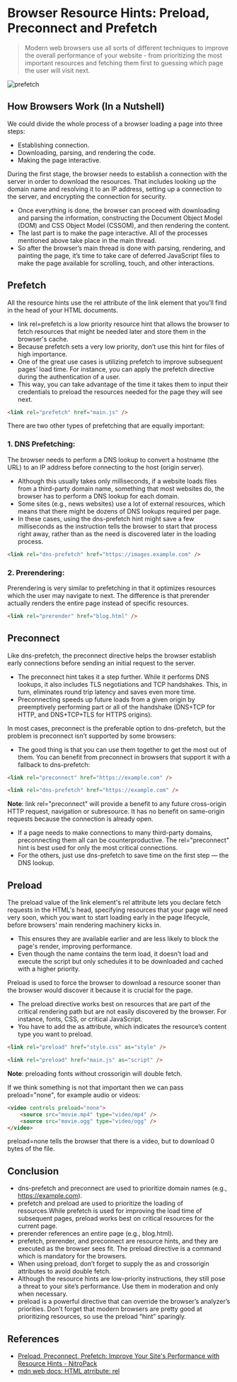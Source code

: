 # Browser Resource Hints: Preload, Preconnect and Prefetch

> Modern web browsers use all sorts of different techniques to improve the overall performance of your website - from prioritizing the most important resources and fetching them first to guessing which page the user will visit next.

![prefetch](/prefetch.png)

## How Browsers Work (In a Nutshell)

We could divide the whole process of a browser loading a page into three steps:

-   Establishing connection.
-   Downloading, parsing, and rendering the code.
-   Making the page interactive.

During the first stage, the browser needs to establish a connection with the server in order to download the resources. That includes looking up the domain name and resolving it to an IP address, setting up a connection to the server, and encrypting the connection for security.

-   Once everything is done, the browser can proceed with downloading and parsing the information, constructing the Document Object Model (DOM) and CSS Object Model (CSSOM), and then rendering the content.
-   The last part is to make the page interactive. All of the processes mentioned above take place in the main thread.
-   So after the browser’s main thread is done with parsing, rendering, and painting the page, it’s time to take care of deferred JavaScript files to make the page available for scrolling, touch, and other interactions.

## Prefetch

All the resource hints use the rel attribute of the link element that you’ll find in the head of your HTML documents.

-   link rel=prefetch is a low priority resource hint that allows the browser to fetch resources that might be needed later and store them in the browser's cache.
-   Because prefetch sets a very low priority, don’t use this hint for files of high importance.
-   One of the great use cases is utilizing prefetch to improve subsequent pages’ load time. For instance, you can apply the prefetch directive during the authentication of a user.
-   This way, you can take advantage of the time it takes them to input their credentials to preload the resources needed for the page they will see next.

```html
<link rel="prefetch" href="main.js" />
```

There are two other types of prefetching that are equally important:

### 1. DNS Prefetching:

The browser needs to perform a DNS lookup to convert a hostname (the URL) to an IP address before connecting to the host (origin server).

-   Although this usually takes only milliseconds, if a website loads files from a third-party domain name, something that most websites do, the browser has to perform a DNS lookup for each domain.
-   Some sites (e.g., news websites) use a lot of external resources, which means that there might be dozens of DNS lookups required per page.
-   In these cases, using the dns-prefetch hint might save a few milliseconds as the instruction tells the browser to start that process right away, rather than as the need is discovered later in the loading process.

```html
<link rel="dns-prefetch" href="https://images.example.com" />
```

### 2. Prerendering:

Prerendering is very similar to prefetching in that it optimizes resources which the user may navigate to next. The difference is that prerender actually renders the entire page instead of specific resources.

```html
<link rel="prerender" href="blog.html" />
```

## Preconnect

Like dns-prefetch, the preconnect directive helps the browser establish early connections before sending an initial request to the server.

-   The preconnect hint takes it a step further. While it performs DNS lookups, it also includes TLS negotiations and TCP handshakes. This, in turn, eliminates round trip latency and saves even more time.
-   Preconnecting speeds up future loads from a given origin by preemptively performing part or all of the handshake (DNS+TCP for HTTP, and DNS+TCP+TLS for HTTPS origins).

In most cases, preconnect is the preferable option to dns-prefetch, but the problem is preconnect isn’t supported by some browsers:

-   The good thing is that you can use them together to get the most out of them. You can benefit from preconnect in browsers that support it with a fallback to dns-prefetch:

```html
<link rel="preconnect" href="https://example.com" />

<link rel="dns-prefetch" href="https://example.com" />
```

**Note**: link rel="preconnect" will provide a benefit to any future cross-origin HTTP request, navigation or subresource. It has no benefit on same-origin requests because the connection is already open.

-   If a page needs to make connections to many third-party domains, preconnecting them all can be counterproductive. The rel="preconnect" hint is best used for only the most critical connections.
-   For the others, just use dns-prefetch to save time on the first step — the DNS lookup.

## Preload

The preload value of the link element's rel attribute lets you declare fetch requests in the HTML's head, specifying resources that your page will need very soon, which you want to start loading early in the page lifecycle, before browsers' main rendering machinery kicks in.

-   This ensures they are available earlier and are less likely to block the page's render, improving performance.
-   Even though the name contains the term load, it doesn't load and execute the script but only schedules it to be downloaded and cached with a higher priority.

Preload is used to force the browser to download a resource sooner than the browser would discover it because it is crucial for the page.

-   The preload directive works best on resources that are part of the critical rendering path but are not easily discovered by the browser. For instance, fonts, CSS, or critical JavaScript.
-   You have to add the as attribute, which indicates the resource’s content type you want to preload.

```html
<link rel="preload" href="style.css" as="style" />

<link rel="preload" href="main.js" as="script" />
```

**Note**: preloading fonts without crossorigin will double fetch.

If we think something is not that important then we can pass preload="none", for example audio or videos:

```html
<video controls preload="none">
    <source src="movie.mp4" type="video/mp4" />
    <source src="movie.ogg" type="video/ogg" />
</video>
```

preload=none tells the browser that there is a video, but to download 0 bytes of the file.

## Conclusion

-   dns-prefetch and preconnect are used to prioritize domain names (e.g., https://example.com).
-   prefetch and preload are used to prioritize the loading of resources.While prefetch is used for improving the load time of subsequent pages, preload works best on critical resources for the current page.
-   prerender references an entire page (e.g., blog.html).
-   prefetch, prerender, and preconnect are resource hints, and they are executed as the browser sees fit. The preload directive is a command which is mandatory for the browsers.
-   When using preload, don’t forget to supply the as and crossorigin attributes to avoid double fetch.
-   Although the resource hints are low-priority instructions, they still pose a threat to your site’s performance. Use them in moderation and only when necessary.
-   preload is a powerful directive that can override the browser’s analyzer’s priorities. Don’t forget that modern browsers are pretty good at prioritizing resources, so use the preload “hint” sparingly.

## References

-   [Preload, Preconnect, Prefetch: Improve Your Site's Performance with Resource Hints - NitroPack](https://nitropack.io/blog/post/resource-hints-performance-optimization)
-   [mdn web docs: HTML atrribute: rel](https://developer.mozilla.org/en-US/docs/Web/HTML/Attributes/rel)
